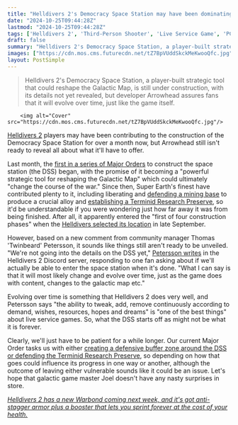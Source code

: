 ```yaml
---
title: "Helldivers 2's Democracy Space Station may have been dominating our Major Orders for the last month, but Arrowhead still isn't 'going into the details' on it yet"
date: "2024-10-25T09:44:28Z"
lastmod: "2024-10-25T09:44:28Z"
tags: ['Helldivers 2', 'Third-Person Shooter', 'Live Service Game', 'PC', 'PlayStation', 'Xbox', 'Co-Op', 'Multiplayer']
draft: false
summary: "Helldivers 2's Democracy Space Station, a player-built strategic tool that could reshape the Galactic Map, is still under construction, with its details not yet revealed, but developer Arrowhead assures fans that it will evolve over time, just like the game itself."
images: ["https://cdn.mos.cms.futurecdn.net/tZ7BpVUddSkckMeKwooQfc.jpg"]
layout: PostSimple
---
```

> Helldivers 2's Democracy Space Station, a player-built strategic tool that could reshape the Galactic Map, is still under construction, with its details not yet revealed, but developer Arrowhead assures fans that it will evolve over time, just like the game itself.


        <img alt="Cover" src="https://cdn.mos.cms.futurecdn.net/tZ7BpVUddSkckMeKwooQfc.jpg"/>
        
[<u>Helldivers 2</u>](https://www.gamesradar.com/helldivers-2-guide/) players may have been contributing to the construction of the Democracy Space Station for over a month now, but Arrowhead still isn't ready to reveal all about what it'll have to offer. 

Last month, the [<u>first in a series of Major Orders</u>](https://www.gamesradar.com/games/third-person-shooter/helldivers-2-takes-a-big-swing-in-its-galactic-war-by-letting-players-choose-the-home-of-a-democracy-space-station-which-could-change-the-course-of-the-war/) to construct the space station (the DSS) began, with the promise of it becoming a "powerful strategic tool for reshaping the Galactic Map" which could ultimately "change the course of the war." Since then, Super Earth's finest have contributed plenty to it, including liberating and [<u>defending a mining base</u>](https://www.gamesradar.com/games/third-person-shooter/helldivers-2-major-order-threatens-players-with-a-delay-you-took-claorell-and-the-bots-didnt-like-that-so-defend-it-for-3-days-or-your-space-station-gets-pushed-back/) to produce a crucial alloy and [<u>establishing a Terminid Research Preserve</u>](https://www.gamesradar.com/games/third-person-shooter/after-helldiver-2s-latest-major-order-win-it-looks-like-super-earth-is-setting-up-its-own-terminid-version-of-jurassic-park/), so it'd be understandable if you were wondering just how far away it was from being finished. After all, it apparently entered the "first of four construction phases" when the [<u>Helldivers selected its location</u>](https://www.gamesradar.com/games/third-person-shooter/helldivers-2s-new-space-station-will-be-a-gigastructure-an-order-of-magnitude-larger-than-a-super-destroyer-if-players-can-protect-it-for-what-looks-like-4-major-orders/) in late September. 

However, based on a new comment from community manager Thomas 'Twinbeard' Petersson, it sounds like things still aren't ready to be unveiled. "We're not going into the details on the DSS yet," [<u>Petersson writes</u>](https://discord.com/channels/1102970375731691612/1102973812179488798/1298918646772666411) in the Helldivers 2 Discord server, responding to one fan asking about if we'll actually be able to enter the space station when it's done. "What I can say is that it will most likely change and evolve over time, just as the game does with content, changes to the galactic map etc."

Evolving over time is something that Helldivers 2 does very well, and Petersson says "the ability to tweak, add, remove continuously according to demand, wishes, resources, hopes and dreams" is "one of the best things" about live service games. So, what the DSS starts off as might not be what it is forever. 

Clearly, we'll just have to be patient for a while longer. Our current Major Order tasks us with either [<u>creating a defensive buffer zone around the DSS or defending the Terminid Research Preserve</u>](https://www.gamesradar.com/games/third-person-shooter/helldivers-2s-army-of-flying-bots-has-been-stopped-but-now-players-face-a-tough-decision-protect-the-democracy-space-station-or-the-terminid-version-of-jurassic-park/), so depending on how that goes could influence its progress in one way or another, although the outcome of leaving either vulnerable sounds like it could be an issue. Let's hope that galactic game master Joel doesn't have any nasty surprises in store.

[<u><em>Helldivers 2 has a new Warbond coming next week, and it's got anti-stagger armor plus a booster that lets you sprint forever at the cost of your health.</em></u>](https://www.gamesradar.com/games/third-person-shooter/helldivers-2-has-a-new-warbond-coming-next-week-and-its-got-anti-stagger-armor-plus-a-booster-that-lets-you-sprint-forever-at-the-cost-of-your-health/)
        